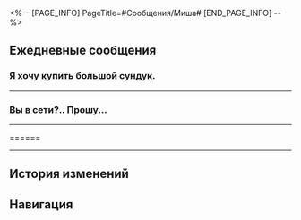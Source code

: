 <%-- [PAGE_INFO]
PageTitle=#Сообщения/Миша#
[END_PAGE_INFO] --%>
{{Сообщение Инфобокс
|id          = 1312
|Изображение = Персонаж Миша Иконка.png
|Тип         = Персонаж
|Отправитель = Миша
|ПодписьСоо  = Продолжай в том же духе! Новый мир уже близко!
|Фракция     = Пенакония
}}

==Ежедневные сообщения==
===Я хочу купить большой сундук.===
{{Сообщения
|условие_получения = 
|текст=
:'''Миша:''' Я хочу купить большой сундук.
:{Выбор} У тебя что, так много вещей?
:'''(Первопроходец):''' У тебя что, так много вещей?
:'''Миша:''' Ну да! Ящики доверху забиты сувенирами с других планет, а вчера один гость угостил меня взрывными облачными конфетами...
:'''Миша:''' Я поделюсь, принесу вам в следующий раз, когда встретимся!
:'''Миша:''' На вкус они как мята, только более жгучие, а потом такая удивительная свежесть и сладость на языке! Вкус в точности совпадает с моим впечатлением от этого клиента.
:'''Миша:''' Он высокий, сильный, с хищным взглядом, а за спиной носит большой топор. Очень похож на босса Камня.
:'''Миша:''' Я долго набирался храбрости, чтобы подойти к нему...
:{Выбор} Интересный контраст.
:'''(Первопроходец):''' Такой клиент, и угощает конфетками. Интересный контраст.
:'''Миша:''' Это точно. Я очень осторожно предложил помочь с багажом! Потом понял, что он молчун, стало ещё страшнее, я споткнулся и полетел кувырком. А когда кое-как встал, то увидел, что клиент уже сам взялся за чемоданы и уехал на лифте...
:'''Миша:''' Хорошо ещё, что я не наделал ошибок, когда убирал у него в номере, даже настенные часы Мира грёз починил. Когда я вернулся, его уже не было, но он оставил для меня пакетик взрывных облачных конфет. Я прямо выдохнул от облегчения... Приятно, когда тебя ценят и благодарят!
:'''Миша:''' Как вы думаете... Если я буду работать так же старательно, получится у меня заработать столько конфет, чтобы хватило до конца жизни?
:{Выбор} Да, но зубы ты себе испортишь.
::'''(Первопроходец):''' Наверное, но зубы испортишь капитально! Детям надо лучше следить за зубами!
::'''Миша:''' Я уже не ребёнок! Ну, был у меня кариес, ну и что, я же с тех пор очень хорошо чищу зубы!
::'''Миша:''' Так, пойду встречать гостей. Потом поболтаем.
:{Выбор} Ага! Ты просто супер!
::'''(Первопроходец):''' Ага! Потому что ты просто супер!
::'''Миша:''' Хе-хе, как приятно это слышать. Я прямо загордился! Нет бы все гости мне такое говорили.
::'''Миша:''' Но спасибо за такую высокую оценку. А теперь я пойду встречать гостей. Потом поболтаем.
:'''Миша:''' [[Файл:Стикер ГПП 07 Пом-Пом 03.png|80px]]
}}
----

===Вы в сети?.. Прошу...===
{{Сообщения
|условие_получения = 
|текст=
:'''Миша:''' Вы в сети?.. Прошу прощения, я только хотел спросить, можете ли вы посоветовать, что стоит взять с собой в путешествие?
:{Выбор} На экспрессе есть всё необходимое.
::'''(Первопроходец):''' На экспрессе есть всё, что только пожелаешь. С собой брать ничего не нужно.
::'''Миша:''' И даже сменную одежду? Вот это да!
::'''Миша:''' Хотя теперь стало ещё сложнее выбирать... Что же взять?
:{Выбор} Смартфон, кредиты, биту.
::'''(Первопроходец):''' Смартфон, кредиты и биту! Просто и практично, да?
::'''Миша:''' Да! Связь, деньги и что-нибудь для самозащиты... Предметы первой необходимости!
::'''Миша:''' Но вот что ещё, кроме этого...
:'''Миша:''' Мне наконец-то дали небольшой отпуск, но я никак не решу, куда поехать!
:'''Миша:''' Хочу сначала собрать вещи, а уж потом выбирать место назначения. Выберу, и сразу в дорогу!
:{Выбор} Хочешь с нами?
::'''(Первопроходец):''' Хочешь с нами? Мы завтра отправляемся!
::'''Миша:''' Это очень заманчиво, но у меня всего три дня... На далёкое путешествие, наверное, не хватит.
:{Выбор} Можешь отдохнуть в отеле.
::'''(Первопроходец):''' Тогда можешь просто провести отпуск в отеле.
::'''Миша:''' Какая хорошая мысль... Я столько времени здесь работаю, а вот в качестве гостя оставаться ещё не доводилось!
::'''Миша:''' Это столько интересного можно попробовать. От одной мысли так радостно!!
:{Выбор} Не страшно путешествовать в одиночку?
::'''(Первопроходец):''' А тебе не страшно путешествовать в одиночку? Вдруг повстречаешь каких-нибудь негодяев?
::'''Миша:''' Нет! Я решил, что буду учиться у вас, (Первопроходец)! Для самозащиты куплю биту!
:{Выбор} Не забудь фотки скинуть.
:'''(Первопроходец):''' Не забудь потом фотки мне скинуть.
:'''(Первопроходец):''' Где бы мы ни находились, фотографии сближают.
:'''(Первопроходец):''' [[Файл:Сообщение Миша 40.png|256px]]
:'''Миша:''' ...Пустынные ледяные земли... у этих снежных полей есть название? На какой они планете? А туда можно без приглашения?
:{Выбор} Туда в любое время можно.
:'''(Первопроходец):''' Эти снежные поля находятся на планете Ярило-VI, у города Белобога. Туда в любое время можно поехать.
:'''Миша:''' Отлично! Тогда поеду туда!
:'''Миша:''' Мне так нравится наш разговор! Как будто путешествие, о котором я мечтал, начинается уже сейчас. В следующий раз обязательно расскажите мне побольше!
}}
----

======
{{Сообщения
|условие_получения = 
|текст=
:'''Миша:''' [[Файл:Стикер ГПП 07 Пом-Пом 02.png|80px]]
:'''Миша:''' [[Файл:Стикер ГПП 07 Пом-Пом 02.png|80px]]
:'''Миша:''' [[Файл:Стикер ГПП 07 Пом-Пом 02.png|80px]]
:'''Миша:''' Всё ближе и ближе...
:'''Миша:''' В отеле появилась огромная тень...
:{Выбор} Ты где? Я приду.
::'''(Первопроходец):''' Ты где? Я приду.
::'''Миша:''' Я в коридоре отеля...
::'''Миша:''' Тут такая огромная тень... И она всё ближе.
:{Выбор} Беги!!!
::'''(Первопроходец):''' Беги!!!
::'''Миша:''' Пытаюсь... Ноги подгибаются, я не могу...
:{{Диалог|Предупреждение}} Ваш друг Миша не в сети
:{{Диалог|Предупреждение}} Ваш друг Миша в сети
:'''Миша:''' Я спасся... Забежал в лифт и спустился, когда тень развернулась в другую сторону.
:'''Миша:''' Спасибо. Мне стало спокойнее от вашего сообщения.
:{Выбор} {{MC|ж=Рада|м=Рад}}, что с тобой всё хорошо.
::'''(Первопроходец):''' Я {{MC|ж=рада|м=рад}}, что с тобой всё хорошо. Расскажи подробнее про эту тень.
::'''Миша:''' Я ничего толком не знаю... Я уже слышал, что ночью по отелю якобы рыщет какая-то тень, и то рыдает, то хохочет...
::'''Миша:''' Вот не повезло... Хорошо, что мне удалось сбежать. Говорят, что один наш храбрый сотрудник прошлой ночью тоже повстречался с этой тенью, и...
::{Выбор} ...Он выжил?
:::'''(Первопроходец):''' И-и-и?.. Он выжил?
:::'''Миша:''' [[Файл:Стикер ГПП 07 Пом-Пом 08.png|80px]]
:::'''Миша:''' Да! Но когда тень прошла мимо, все лампочки в коридоре разом погасли! А перед этим... он увидел тень со страшной гримасой на лице...
::{Выбор} Он её поколотил?
:::'''(Первопроходец):''' Он её поколотил как следует?
:::'''Миша:''' Он изготовился к драке, но тут все лампочки в коридоре разом погасли! А перед этим... он увидел тень со страшной гримасой на лице...
:{Выбор} Я тоже её когда-то {{MC|ж=видела|м=видел}}.
::'''(Первопроходец):''' Не за что. Я тоже её {{MC|ж=видела|м=видел}}.
::'''(Первопроходец):''' Вообще-то с тобой сейчас говорит не (Первопроходец), а я...
::'''(Первопроходец):''' А ты и не догадывался, да? {{MC|ж=Твоя подруга|м=Твой друг}} уже {{MC|ж=съедена|м=съеден}}...
::'''Миша:''' ...
::'''Миша:''' Правда?
::{Выбор} Да ну, ещё чего!
::'''(Первопроходец):''' Кхе-кхе! Шучу! Конечно, неправда!
::{{Диалог|Предупреждение}} Ваш друг Миша не в сети
::'''(Первопроходец):''' Миша?.. Эй!! Ты тут?
::{{Диалог|Предупреждение}} Ваш друг Миша в сети
::'''Миша:''' Как же вы напугали меня! Я так рад, что вы целы и невредимы! Я уже думал, как вас спасать!
:'''Миша:''' Погодите! Тень со страшной гримасой... Рыдает... Она вернулась...
:'''Миша:''' Пожалуй, метла сойдёт за биту... Ведь сойдёт же, да?
:'''Миша:''' Вперёд!
:{Выбор} Я в тебя верю!
:'''(Первопроходец):''' Я в тебя верю!
}}
----

==История изменений==
{{История изменений|2.7}}

==Навигация==
{{Сообщения Навбокс}}